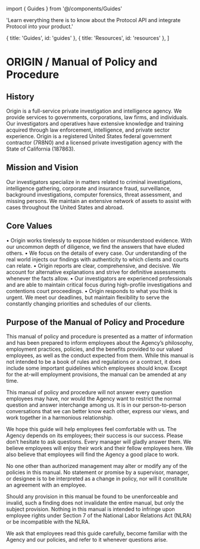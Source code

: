 ﻿import { Guides } from '@/components/Guides'

  'Learn everything there is to know about the Protocol API and integrate Protocol into your product.'

  { title: 'Guides', id: 'guides' },
  { title: 'Resources', id: 'resources' },
]

<HeroPattern />

# ORIGIN / Manual of Policy and Procedure

## History
Origin is a full-service private investigation and intelligence agency. We provide services to governments, corporations, law firms, and individuals. Our investigators and operatives have extensive knowledge and training acquired through law enforcement, intelligence, and private sector experience. Origin is a registered United States federal government contractor (7R8N0) and a licensed private investigation agency with the State of California (187863).

## Mission and Vision
Our investigators specialize in matters related to criminal investigations, intelligence gathering, corporate and insurance fraud, surveillance, background investigations, computer forensics, threat assessment, and missing persons. We maintain an extensive network of assets to assist with cases throughout the United States and abroad.

## Core Values
•	Origin works tirelessly to expose hidden or misunderstood evidence. With our uncommon depth of diligence, we find the answers that have eluded others.
•	We focus on the details of every case. Our understanding of the real world injects our findings with authenticity to which clients and courts can relate.
•	Origin reports are clear, comprehensive, and decisive. We account for alternative explanations and strive for definitive assessments whenever the facts allow.
•	Our investigators are experienced professionals and are able to maintain critical focus during high-profile investigations and contentions court proceedings.
•	Origin responds to what you think is urgent. We meet our deadlines, but maintain flexibility to serve the constantly changing priorities and schedules of our clients.

## Purpose of the Manual of Policy and Procedure
This manual of policy and procedure is presented as a matter of information and has been prepared to inform employees about the Agency’s philosophy, employment practices, policies, and the benefits provided to our valued employees, as well as the conduct expected from them. While this manual is not intended to be a book of rules and regulations or a contract, it does include some important guidelines which employees should know. Except for the at-will employment provisions, the manual can be amended at any time.
 
This manual of policy and procedure will not answer every question employees may have, nor would the Agency want to restrict the normal question and answer interchange among us. It is in our person-to-person conversations that we can better know each other, express our views, and work together in a harmonious relationship.
 
We hope this guide will help employees feel comfortable with us. The Agency depends on its employees; their success is our success. Please don’t hesitate to ask questions. Every manager will gladly answer them. We believe employees will enjoy their work and their fellow employees here. We also believe that employees will find the Agency a good place to work.
 
No one other than authorized management may alter or modify any of the policies in this manual. No statement or promise by a supervisor, manager, or designee is to be interpreted as a change in policy, nor will it constitute an agreement with an employee.
 
Should any provision in this manual be found to be unenforceable and invalid, such a finding does not invalidate the entire manual, but only the subject provision. Nothing in this manual is intended to infringe upon employee rights under Section 7 of the National Labor Relations Act (NLRA) or be incompatible with the NLRA.
 
We ask that employees read this guide carefully, become familiar with the Agency and our policies, and refer to it whenever questions arise.